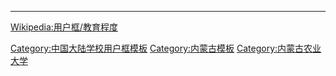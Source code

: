 {{Userbox
  |border-c = #000000
  |border-s = 1
  |id-c     = #FFFFFF
  |id-s     = 10
  |id-fc    = #000000
  |info-c   = #003399
  |info-s   = 8
  |info-fc  = #FFFFFF
  |id       = 内农大
  |info     = 該用戶是[[内蒙古农业大学]]的学生、校友或教师。
}}<noinclude>
<div style="clear:both">
----
[[Wikipedia:用户框/教育程度]]</div>
{{UF-hcard-part}}
[[Category:中国大陆学校用户框模板]]
[[Category:内蒙古模板]]
[[Category:内蒙古农业大学]]
</noinclude>